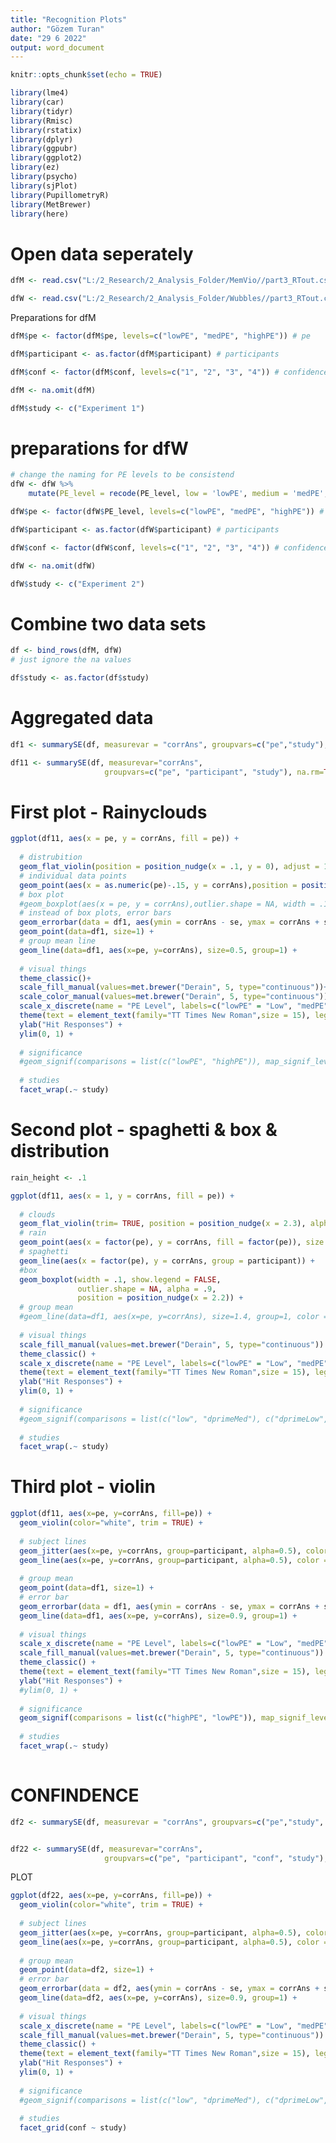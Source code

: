 ```yaml
---
title: "Recognition Plots"
author: "Gözem Turan"
date: "29 6 2022"
output: word_document
---
```


```r
knitr::opts_chunk$set(echo = TRUE)
```

```r
library(lme4) 
library(car)
library(tidyr)
library(Rmisc)
library(rstatix)
library(dplyr)
library(ggpubr)
library(ggplot2)
library(ez)
library(psycho)
library(sjPlot)
library(PupillometryR)
library(MetBrewer)
library(here)
```

# Open data seperately
```r

dfM <- read.csv("L:/2_Research/2_Analysis_Folder/MemVio//part3_RTout.csv")

dfW <- read.csv("L:/2_Research/2_Analysis_Folder/Wubbles//part3_RTout.csv")

```

Preparations for dfM
```r

dfM$pe <- factor(dfM$pe, levels=c("lowPE", "medPE", "highPE")) # pe

dfM$participant <- as.factor(dfM$participant) # participants

dfM$conf <- factor(dfM$conf, levels=c("1", "2", "3", "4")) # confidence

dfM <- na.omit(dfM)

dfM$study <- c("Experiment 1")

```

# preparations for dfW
```r

# change the naming for PE levels to be consistend
dfW <- dfW %>%
    mutate(PE_level = recode(PE_level, low = 'lowPE', medium = 'medPE', high =  'highPE' ))

dfW$pe <- factor(dfW$PE_level, levels=c("lowPE", "medPE", "highPE")) # pe

dfW$participant <- as.factor(dfW$participant) # participants

dfW$conf <- factor(dfW$conf, levels=c("1", "2", "3", "4")) # confidence

dfW <- na.omit(dfW)

dfW$study <- c("Experiment 2")

```

# Combine two data sets
```r

df <- bind_rows(dfM, dfW) 
# just ignore the na values

df$study <- as.factor(df$study)

```

# Aggregated data
```r

df1 <- summarySE(df, measurevar = "corrAns", groupvars=c("pe","study"), na.rm = TRUE)

df11 <- summarySE(df, measurevar="corrAns", 
                     groupvars=c("pe", "participant", "study"), na.rm=TRUE)
```

# First plot - Rainyclouds
```r
ggplot(df11, aes(x = pe, y = corrAns, fill = pe)) +
  
  # distrubition
  geom_flat_violin(position = position_nudge(x = .1, y = 0), adjust = 1.5, trim = TRUE, color = "white") +
  # individual data points
  geom_point(aes(x = as.numeric(pe)-.15, y = corrAns),position = position_jitter(width = .05, height = 0), size = 1, shape = 20) +
  # box plot
  #geom_boxplot(aes(x = pe, y = corrAns),outlier.shape = NA, width = .1, colour = "black") +
  # instead of box plots, error bars
  geom_errorbar(data = df1, aes(ymin = corrAns - se, ymax = corrAns + se, width=0.1)) +
  geom_point(data=df1, size=1) +
  # group mean line
  geom_line(data=df1, aes(x=pe, y=corrAns), size=0.5, group=1) +
  
  # visual things
  theme_classic()+
  scale_fill_manual(values=met.brewer("Derain", 5, type="continuous"))+
  scale_color_manual(values=met.brewer("Derain", 5, type="continuous"))+
  scale_x_discrete(name = "PE Level", labels=c("lowPE" = "Low", "medPE" = "Medium", "highPE" = "High")) +
  theme(text = element_text(family="TT Times New Roman",size = 15), legend.title = element_text(size = 1), legend.text = element_text(size = 12), legend.position = "None", legend.direction = "vertical") +
  ylab("Hit Responses") +
  ylim(0, 1) +
  
  # significance
  #geom_signif(comparisons = list(c("lowPE", "highPE")), map_signif_level=TRUE, y_position = c(1.1, 1.2, 1.3)) +
  
  # studies
  facet_wrap(.~ study)

```

# Second plot - spaghetti & box & distribution
```r

rain_height <- .1

ggplot(df11, aes(x = 1, y = corrAns, fill = pe)) +
  
  # clouds
  geom_flat_violin(trim= TRUE, position = position_nudge(x = 2.3), alpha = .9, color = "black") +
  # rain
  geom_point(aes(x = factor(pe), y = corrAns, fill = factor(pe)), size = 2.5, shape = 21) +
  # spaghetti
  geom_line(aes(x = factor(pe), y = corrAns, group = participant)) +
  #box
  geom_boxplot(width = .1, show.legend = FALSE, 
               outlier.shape = NA, alpha = .9,
               position = position_nudge(x = 2.2)) +
  # group mean
  #geom_line(data=df1, aes(x=pe, y=corrAns), size=1.4, group=1, color = "pink") +
  
  # visual things
  scale_fill_manual(values=met.brewer("Derain", 5, type="continuous")) +
  theme_classic() +
  scale_x_discrete(name = "PE Level", labels=c("lowPE" = "Low", "medPE" = "Medium", "highPE" = "High")) + 
  theme(text = element_text(family="TT Times New Roman",size = 15), legend.title = element_text(size = 1), legend.text = element_text(size = 12), legend.position = "None", legend.direction = "vertical") +
  ylab("Hit Responses") +
  ylim(0, 1) +
  
  # significance
  #geom_signif(comparisons = list(c("low", "dprimeMed"), c("dprimeLow", "dprimeHigh"), c("dprimeMed", "dprimeHigh")), map_signif_level=TRUE) +
  
  # studies
  facet_wrap(.~ study)

```


# Third plot - violin
```r

ggplot(df11, aes(x=pe, y=corrAns, fill=pe)) + 
  geom_violin(color="white", trim = TRUE) +
  
  # subject lines
  geom_jitter(aes(x=pe, y=corrAns, group=participant, alpha=0.5), color = "gray50", size = 0.5, position=position_dodge(0)) + 
  geom_line(aes(x=pe, y=corrAns, group=participant, alpha=0.5), color = "gray50", position=position_dodge(0)) +
  
  # group mean
  geom_point(data=df1, size=1) + 
  # error bar
  geom_errorbar(data = df1, aes(ymin = corrAns - se, ymax = corrAns + se, width=0.1)) +
  geom_line(data=df1, aes(x=pe, y=corrAns), size=0.9, group=1) +
  
  # visual things
  scale_x_discrete(name = "PE Level", labels=c("lowPE" = "Low", "medPE" = "Medium", "highPE" = "High")) +
  scale_fill_manual(values=met.brewer("Derain", 5, type="continuous")) + 
  theme_classic() +
  theme(text = element_text(family="TT Times New Roman",size = 15), legend.title = element_text(size = 1), legend.text = element_text(size = 12), legend.position = "None", legend.direction = "vertical") +
  ylab("Hit Responses") +
  #ylim(0, 1) +
  
  # significance
  geom_signif(comparisons = list(c("highPE", "lowPE")), map_signif_level=FALSE) +
  
  # studies
  facet_wrap(.~ study)
  
```


# CONFINDENCE 
```r

df2 <- summarySE(df, measurevar = "corrAns", groupvars=c("pe","study", "conf"), na.rm = TRUE)


df22 <- summarySE(df, measurevar="corrAns", 
                     groupvars=c("pe", "participant", "conf", "study"), na.rm=TRUE)

```

PLOT
```r

ggplot(df22, aes(x=pe, y=corrAns, fill=pe)) + 
  geom_violin(color="white", trim = TRUE) +
  
  # subject lines
  geom_jitter(aes(x=pe, y=corrAns, group=participant, alpha=0.5), color = "gray50", size = 0.5, position=position_dodge(0)) + 
  geom_line(aes(x=pe, y=corrAns, group=participant, alpha=0.5), color = "gray50", position=position_dodge(0)) +
  
  # group mean
  geom_point(data=df2, size=1) + 
  # error bar
  geom_errorbar(data = df2, aes(ymin = corrAns - se, ymax = corrAns + se, width=0.1)) +
  geom_line(data=df2, aes(x=pe, y=corrAns), size=0.9, group=1) +
  
  # visual things
  scale_x_discrete(name = "PE Level", labels=c("lowPE" = "Low", "medPE" = "Medium", "highPE" = "High")) +
  scale_fill_manual(values=met.brewer("Derain", 5, type="continuous")) + 
  theme_classic() +
  theme(text = element_text(family="TT Times New Roman",size = 15), legend.title = element_text(size = 1), legend.text = element_text(size = 12), legend.position = "None", legend.direction = "vertical") +
  ylab("Hit Responses") +
  ylim(0, 1) +
  
  # significance
  #geom_signif(comparisons = list(c("low", "dprimeMed"), c("dprimeLow", "dprimeHigh"), c("dprimeMed", "dprimeHigh")), map_signif_level=TRUE) +
  
  # studies
  facet_grid(conf ~ study)
  
```
